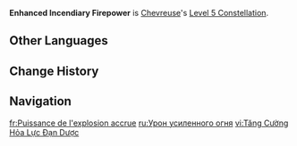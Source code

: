 {{Constellation Infobox
|image         = Constellation Enhanced Incendiary Firepower.png
|character     = Chevreuse
|level         = 5
|description   = Increases the Level of [[Ring of Bursting Grenades]] by 3.<br>Maximum upgrade level is 15.
|scale_att1    = 
|scale_att2    = 
|utility1      = Talent Level Increase
|utility2      = Elemental Burst Level Increase
}}
'''Enhanced Incendiary Firepower''' is [[Chevreuse]]'s [[Level 5 Constellation]].
<!--
==Gameplay Notes==
--><!--
==Preview==
{Preview
|file = Enhanced Incendiary Firepower Preview
}
-->
==Other Languages==
{{Other Languages
|en      = Enhanced Incendiary Firepower
|zhs     = 增量火力的毁伤
|zhs_rm  = Zēngliàng Huǒlì de Huǐshāng
|zht     = 增量火力的毀傷
|zht_rm  = Zēngliàng Huǒlì de Huǐshāng
|zh_tl   = 
|ja      = 火力増幅の毀傷
|ja_rm   = Karyoku Zoufuku no Kishou
|ja_tl   = 
|ko      = 화력을 증강한 파괴
|ko_rm   = 
|ko_tl   = 
|es      = Potencia de fuego incremental
|es_tl   = Incremental Firepower
|fr      = Puissance de l'explosion accrue
|fr_tl   = Enhanced Explosion Power
|ru      = Урон усиленного огня
|ru_tl   = 
|th      = Enhanced Incendiary Firepower
|vi      = Tăng Cường Hỏa Lực Đạn Dược
|vi_tl   = 
|de      = Zerstörung verursachende verstärkte Feuerkraft
|de_tl   = Destruction-Causing Enhanced Firepower
|id      = Enhanced Incendiary Firepower
|pt      = Poder de Fogo Incendiário
|pt_tl   = 
|tr      = Gelişmiş Yakıcı Ateş Gücü
|tr_tl   = 
|it      = Munizioni incendiarie potenziate
|it_tl   = 
}}

==Change History==
{{Change History|4.3}}

==Navigation==
{{Talent Navbox|Chevreuse}}

[[fr:Puissance de l'explosion accrue]]
[[ru:Урон усиленного огня]]
[[vi:Tăng Cường Hỏa Lực Đạn Dược]]